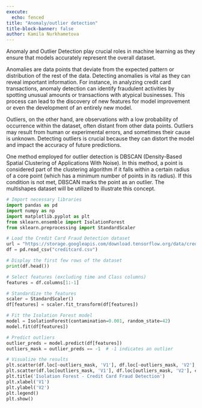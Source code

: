 ```yaml
---
execute:
  echo: fenced
title: "Anomaly/outlier detection"
title-block-banner: false
author: Kamila Nurkhametova
---
```


Anomaly and Outlier Detection play crucial roles in machine learning as they ensure that models accurately represent the overall dataset.

Anomalies are data points that deviate from the expected pattern or distribution of the rest of the data. Detecting anomalies is vital as they can reveal important information. For instance, in analyzing credit card transactions, anomaly detection can identify fraudulent activities by spotting unusual amounts or transactions with atypical businesses. This process can lead to the discovery of new features for model improvement or even the development of an entirely new model.

Outliers, on the other hand, are observations with a low probability of occurrence within the dataset, often distant from other data points. Outliers may result from human or experimental errors, and sometimes their cause is unknown. Detecting outliers is crucial because they can distort the model and impact the accuracy of future predictions.

One method employed for outlier detection is DBSCAN (Density-Based Spatial Clustering of Applications With Noise). In this method, a point is considered part of the clustering algorithm if it falls within a certain radius of a core point (which has a minimum number of points in its radius). If this condition is not met, DBSCAN marks the point as an outlier. The multishapes dataset will be utilized to illustrate this concept.

```python
# Import necessary libraries
import pandas as pd
import numpy as np
import matplotlib.pyplot as plt
from sklearn.ensemble import IsolationForest
from sklearn.preprocessing import StandardScaler

# Load the Credit Card Fraud Detection dataset
url = "https://storage.googleapis.com/download.tensorflow.org/data/creditcard.csv"
df = pd.read_csv("creditcard.csv")

# Display the first few rows of the dataset
print(df.head())

# Select features (excluding time and Class columns)
features = df.columns[1:-1]

# Standardize the features
scaler = StandardScaler()
df[features] = scaler.fit_transform(df[features])

# Fit the Isolation Forest model
model = IsolationForest(contamination=0.001, random_state=42)
model.fit(df[features])

# Predict outliers
outlier_preds = model.predict(df[features])
outliers_mask = outlier_preds == -1  # -1 indicates an outlier

# Visualize the results
plt.scatter(df.loc[~outliers_mask, 'V1'], df.loc[~outliers_mask, 'V2'], color='blue', label='Normal')
plt.scatter(df.loc[outliers_mask, 'V1'], df.loc[outliers_mask, 'V2'], color='red', label='Outlier')
plt.title('Isolation Forest - Credit Card Fraud Detection')
plt.xlabel('V1')
plt.ylabel('V2')
plt.legend()
plt.show()


```